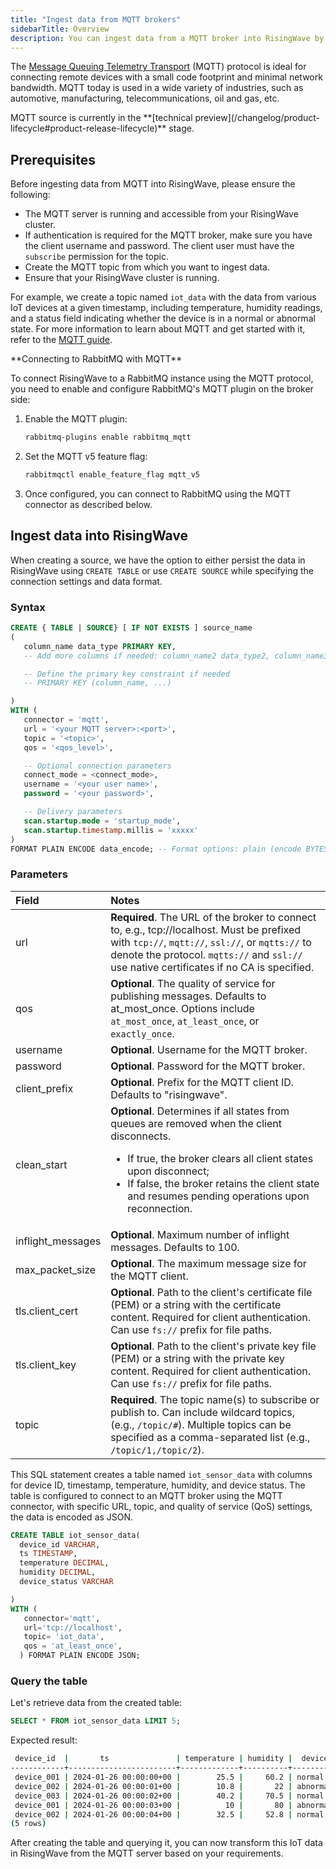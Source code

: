 ```yaml
---
title: "Ingest data from MQTT brokers"
sidebarTitle: Overview
description: You can ingest data from a MQTT broker into RisingWave by using the MQTT source connector in RisingWave.
---
```


The [Message Queuing Telemetry Transport](https://mqtt.org/) (MQTT) protocol is ideal for connecting remote devices with a small code footprint and minimal network bandwidth. MQTT today is used in a wide variety of industries, such as automotive, manufacturing, telecommunications, oil and gas, etc.

<Note>
MQTT source is currently in the **[technical preview](/changelog/product-lifecycle#product-release-lifecycle)** stage.
</Note>

## Prerequisites

Before ingesting data from MQTT into RisingWave, please ensure the following:

* The MQTT server is running and accessible from your RisingWave cluster.
* If authentication is required for the MQTT broker, make sure you have the client username and password. The client user must have the `subscribe` permission for the topic.
* Create the MQTT topic from which you want to ingest data.
* Ensure that your RisingWave cluster is running.

For example, we create a topic named `iot_data` with the data from various IoT devices at a given timestamp, including temperature, humidity readings, and a status field indicating whether the device is in a normal or abnormal state. For more information to learn about MQTT and get started with it, refer to the [MQTT guide](https://mqtt.org/getting-started/).

<Note>
**Connecting to RabbitMQ with MQTT**

To connect RisingWave to a RabbitMQ instance using the MQTT protocol, you need to enable and configure RabbitMQ's MQTT plugin on the broker side:

1. Enable the MQTT plugin:
   ```bash
   rabbitmq-plugins enable rabbitmq_mqtt
   ```

2. Set the MQTT v5 feature flag:
   ```bash
   rabbitmqctl enable_feature_flag mqtt_v5
   ```

3. Once configured, you can connect to RabbitMQ using the MQTT connector as described below.
</Note>

## Ingest data into RisingWave

When creating a source, we have the option to either persist the data in RisingWave using `CREATE TABLE` or use `CREATE SOURCE` while specifying the connection settings and data format.

### Syntax

```sql
CREATE { TABLE | SOURCE} [ IF NOT EXISTS ] source_name
(
   column_name data_type PRIMARY KEY,
   -- Add more columns if needed: column_name2 data_type2, column_name3 data_type3, ...

   -- Define the primary key constraint if needed
   -- PRIMARY KEY (column_name, ...)

)
WITH (
   connector = 'mqtt',
   url = '<your MQTT server>:<port>',
   topic = '<topic>',
   qos = '<qos_level>',

   -- Optional connection parameters
   connect_mode = <connect_mode>,
   username = '<your user name>',
   password = '<your password>',

   -- Delivery parameters
   scan.startup.mode = 'startup_mode',
   scan.startup.timestamp.millis = 'xxxxx'
)
FORMAT PLAIN ENCODE data_encode; -- Format options: plain (encode BYTES and JSON)
```

### Parameters

| Field              | Notes                                                                                                                                                                                                                                                 |
| :----------------- | :---------------------------------------------------------------------------------------------------------------------------------------------------------------------------------------------------------------------------------------------------- |
| url                | **Required**. The URL of the broker to connect to, e.g., tcp://localhost. Must be prefixed with `tcp://`, `mqtt://`, `ssl://`, or `mqtts://` to denote the protocol. `mqtts://` and `ssl://` use native certificates if no CA is specified.                           |
| qos                | **Optional**. The quality of service for publishing messages. Defaults to at\_most\_once. Options include `at_most_once`, `at_least_once`, or `exactly_once`.                                                                                              |
| username           | **Optional**. Username for the MQTT broker.                                                                                                                                                                                                               |
| password           | **Optional**. Password for the MQTT broker.                                                                                                                                                                                                               |
| client\_prefix     | **Optional**. Prefix for the MQTT client ID. Defaults to "risingwave".                                                                                                                                                                                    |
| clean\_start       | **Optional**. Determines if all states from queues are removed when the client disconnects.<ul><li>If true, the broker clears all client states upon disconnect;</li><li>If false, the broker retains the client state and resumes pending operations upon reconnection.</li></ul> |
| inflight\_messages | **Optional**. Maximum number of inflight messages. Defaults to 100.                                                                                                                                                                                       |
| max\_packet\_size | **Optional**. The maximum message size for the MQTT client.                                                                                                                                                                                       |
| tls.client\_cert   | **Optional**. Path to the client's certificate file (PEM) or a string with the certificate content. Required for client authentication. Can use `fs://` prefix for file paths.                                                                              |
| tls.client\_key    | **Optional**. Path to the client's private key file (PEM) or a string with the private key content. Required for client authentication. Can use `fs://` prefix for file paths.                                                                              |
| topic              | **Required**. The topic name(s) to subscribe or publish to. Can include wildcard topics, (e.g., `/topic/#`). Multiple topics can be specified as a comma-separated list (e.g., `/topic/1,/topic/2`).                                                                                                                                                   |

This SQL statement creates a table named `iot_sensor_data` with columns for device ID, timestamp, temperature, humidity, and device status. The table is configured to connect to an MQTT broker using the MQTT connector, with specific URL, topic, and quality of service (QoS) settings, the data is encoded as JSON.

```sql
CREATE TABLE iot_sensor_data(
  device_id VARCHAR,
  ts TIMESTAMP,
  temperature DECIMAL,
  humidity DECIMAL,
  device_status VARCHAR

)
WITH (
   connector='mqtt',
   url='tcp://localhost',
   topic= 'iot_data',
   qos = 'at_least_once',
  ) FORMAT PLAIN ENCODE JSON;
```

### Query the table

Let's retrieve data from the created table:

```sql
SELECT * FROM iot_sensor_data LIMIT 5;
```

Expected result:

```bash
 device_id  |       ts               | temperature | humidity |  device_status
------------+------------------------+-------------+----------+----------
 device_001 | 2024-01-26 00:00:00+00 |        25.5 |     60.2 | normal
 device_002 | 2024-01-26 00:00:01+00 |        10.8 |       22 | abnormal
 device_003 | 2024-01-26 00:00:02+00 |        40.2 |     70.5 | normal
 device_001 | 2024-01-26 00:00:03+00 |          10 |       80 | abnormal
 device_002 | 2024-01-26 00:00:04+00 |        32.5 |     52.8 | normal
(5 rows)
```

After creating the table and querying it, you can now transform this IoT data in RisingWave from the MQTT server based on your requirements.
